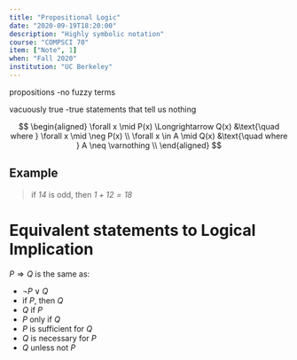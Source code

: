 ```yaml
---
title: "Propositional Logic"
date: "2020-09-19T18:20:00"
description: "Highly symbolic notation"
course: "COMPSCI 70"
item: ["Note", 1]
when: "Fall 2020"
institution: "UC Berkeley"
---
```


propositions
-no fuzzy terms

vacuously true
-true statements that tell us nothing

$$
\begin{aligned}
	\forall x \mid P(x) \Longrightarrow Q(x) &\text{\quad where } \forall x \mid \neg P(x) \\
	\forall x \in A \mid Q(x) &\text{\quad where } A \neq \varnothing \\
\end{aligned}
$$

## Example

> if $\mathit{14}$ is odd, then $\mathit{1 + 12 = 18}$

# Equivalent statements to Logical Implication

$P \Longrightarrow Q$ is the same as:

-   $\neg P \lor Q$
-   if $P$, then $Q$
-   $Q$ if $P$
-   $P$ only if $Q$
-   $P$ is sufficient for $Q$
-   $Q$ is necessary for $P$
-   $Q$ unless not $P$

